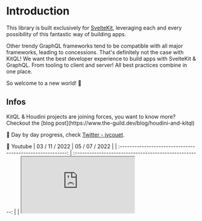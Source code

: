 
# Introduction

This library is built exclusively for [SvelteKit](https://kit.svelte.dev/), leveraging each and every possibility of this fantastic way of building apps.

Other trendy GraphQL frameworks tend to be compatible with all major frameworks, leading to concessions. That's definitely not the case with KitQL! We want the best developer experience to build apps with SvelteKit & GraphQL. From tooling to client and server! All best practices combine in one place.

So welcome to a new world! 🥳

## Infos

<Callout>
  KitQL & Houdini projects are joining forces, you want to know more? Checkout the [blog
  post](https://www.the-guild.dev/blog/houdini-and-kitql)
</Callout>

🔵 Day by day progress, check [Twitter - jycouet](https://twitter.com/jycouet/status/1486052645567672324).

🔴 Youtube
| 03 / 11 / 2022 | 05 / 07 / 2022 |
| :--------------------------------------------------------: | :----------------------------------------------------: |
| <iframe src="https://www.youtube.com/embed/Vf0mcl6hQDQ" /> | <iframe src="https://youtube.com/embed/Ggz5cvxDwFs" /> |
